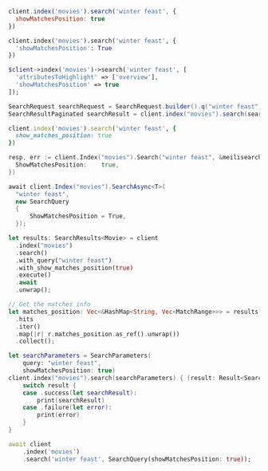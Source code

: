 <CodeGroup>

```javascript JS
client.index('movies').search('winter feast', {
  showMatchesPosition: true
})
```

```python Python
client.index('movies').search('winter feast', {
  'showMatchesPosition': True
})
```

```php PHP
$client->index('movies')->search('winter feast', [
  'attributesToHighlight' => ['overview'],
  'showMatchesPosition' => true
]);
```

```java Java
SearchRequest searchRequest = SearchRequest.builder().q("winter feast").showMatchesPosition(true).build();
SearchResultPaginated searchResult = client.index("movies").search(searchRequest);
```

```ruby Ruby
client.index('movies').search('winter feast', {
  show_matches_position: true
})
```

```go Go
resp, err := client.Index("movies").Search("winter feast", &meilisearch.SearchRequest{
  ShowMatchesPosition:    true,
})
```

```csharp C#
await client.Index("movies").SearchAsync<T>(
  "winter feast",
  new SearchQuery
  {
      ShowMatchesPosition = True,
  });
```

```rust Rust
let results: SearchResults<Movie> = client
  .index("movies")
  .search()
  .with_query("winter feast")
  .with_show_matches_position(true)
  .execute()
  .await
  .unwrap();

// Get the matches info
let matches_position: Vec<&HashMap<String, Vec<MatchRange>>> = results
  .hits
  .iter()
  .map(|r| r.matches_position.as_ref().unwrap())
  .collect();
```

```swift Swift
let searchParameters = SearchParameters(
    query: "winter feast",
    showMatchesPosition: true)
client.index("movies").search(searchParameters) { (result: Result<Searchable<Movie>, Swift.Error>) in
    switch result {
    case .success(let searchResult):
        print(searchResult)
    case .failure(let error):
        print(error)
    }
}
```

```dart Dart
await client
    .index('movies')
    .search('winter feast', SearchQuery(showMatchesPosition: true));
```
</CodeGroup>